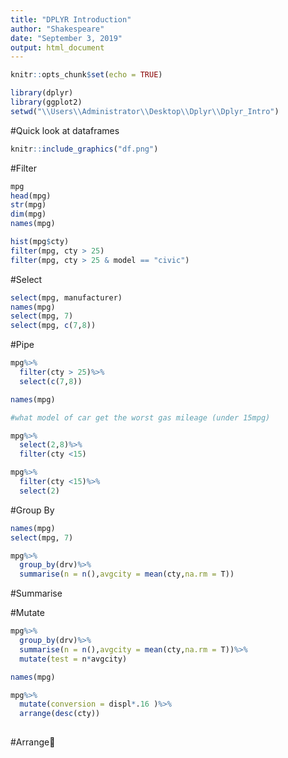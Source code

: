 ---
title: "DPLYR Introduction"
author: "Shakespeare"
date: "September 3, 2019"
output: html_document
---

```{r setup, include=FALSE}
knitr::opts_chunk$set(echo = TRUE)
```


```{r}
library(dplyr)
library(ggplot2)
setwd("\\Users\\Administrator\\Desktop\\Dplyr\\Dplyr_Intro")
```


#Quick look at dataframes

```{r pressure, echo=FALSE, fig.cap="A caption", out.width = '100%'}
knitr::include_graphics("df.png")
```


#Filter

```{r}
mpg
head(mpg)
str(mpg)
dim(mpg)
names(mpg)
```

```{r}
hist(mpg$cty)
filter(mpg, cty > 25)
filter(mpg, cty > 25 & model == "civic")
```


#Select

```{r}
select(mpg, manufacturer)
names(mpg)
select(mpg, 7)
select(mpg, c(7,8))
```


#Pipe

```{r}
mpg%>%
  filter(cty > 25)%>%
  select(c(7,8))

names(mpg)

#what model of car get the worst gas mileage (under 15mpg)

mpg%>%
  select(2,8)%>%
  filter(cty <15)

mpg%>%
  filter(cty <15)%>%
  select(2)
```


#Group By

```{r}
names(mpg)
select(mpg, 7)

mpg%>%
  group_by(drv)%>%
  summarise(n = n(),avgcity = mean(cty,na.rm = T))
```


#Summarise

#Mutate

```{r}
mpg%>%
  group_by(drv)%>%
  summarise(n = n(),avgcity = mean(cty,na.rm = T))%>%
  mutate(test = n*avgcity)

names(mpg)

mpg%>%
  mutate(conversion = displ*.16 )%>%
  arrange(desc(cty))
  
```


#Arrange